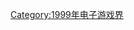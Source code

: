 {{Year by category
| m = 1
| c = 9
| d = 9
| y = 9
| cat = 首发的电子游戏系列
| in = 电子游戏界
| parent = 各年首发的电子游戏系列
| subcat = 1999年面世
| sortkey = Video game
}}

[[Category:1999年电子游戏界|Category:1999年电子游戏界]]